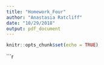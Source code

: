 ```yaml
---
title: "Homework_Four"
author: "Anastasia Ratcliff"
date: "10/29/2018"
output: pdf_document
---
```


```r
knitr::opts_chunk$set(echo = TRUE)
```

```r




